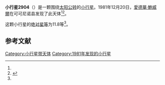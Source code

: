 {{Infobox planet
| bgcolour = #FFFFC0
| name = 2904 Millman
| symbol = 
| image = 
| caption = 
| discovery = yes
| discovery_ref = 
| discoverer = [[愛德華·鮑威爾|愛德華·鮑威爾]]
| discovery_site = [[可可尼诺县|可可尼诺县]] 
| discovered = 1981年12月20日
| designations = yes
| mp_name = 
| named_after = 
| alt_names = 1981 YB/ 1939 VF / 1939 XG / 1960 WO / 1960 XB / 1981 WK9
| mp_category = [[主带小行星|主带小行星]]
| orbit_ref = <ref name="a">[http://ssd.jpl.nasa.gov/sbdb.cgi?sstr=2904 2904 Millman] {{Wayback|url=http://ssd.jpl.nasa.gov/sbdb.cgi?sstr=2904 |date=20210717073335 }}，小行星數據庫瀏覽器（JPL Small-Body Database Browser）－[[美国国家航空航天局|美国国家航空航天局]]喷气推进实验室</ref>
| epoch = 2456400.5 (2013年4月18日更新)
| aphelion = {{convert|2.963938970281204|AU|km|3|abbr=on|lk=out}}
| perihelion = {{convert|2.244187973326949|AU|km|3|abbr=on}}
| semimajor = {{convert|2.604063471804076|AU|km|3|abbr=on}}
| eccentricity = 0.138197668
| period = 1534.884764 [[日|日]]<br />4.2[[儒略年|儒略年]]
| avg_speed = 
| inclination = 15.38010495030954
| asc_node = 79.62434744602233
| mean_anomaly = 
| arg_peri = 331.4561428930619
| satellites = 
| physical_characteristics = yes
| dimensions = 15.46 Km
| mass = 
| density = 
| surface_grav = 
| escape_velocity = 
| sidereal_day = 12.6603 hr
| axial_tilt = 
| pole_ecliptic_lat = 
| pole_ecliptic_lon = 
| albedo = 0.169
| temperatures= 
| temp_name1 = 
| mean_temp_1 = 
| max_temp_1 = 
| temp_name2 = 
| max_temp_2 = 
| spectral_type = 
| abs_magnitude = 11.8
}}

'''小行星2904'''（{{lang-en|2904 Millman}}）是一颗围绕[[太阳|太阳]][[公转|公转]]的[[小行星|小行星]]。1981年12月20日，[[愛德華·鮑威爾|愛德華·鮑威爾]]在可可尼诺县发现了此天体<ref name="a" /><ref>{{cite news|title=小行星列表|url=http://cfa-www.harvard.edu/iau/lists/NumberedMPs.txt|accessdate=2013-07-08|newspaper=哈佛大学|archive-date=2008-05-17|archive-url=https://web.archive.org/web/20080517010638/http://cfa-www.harvard.edu/iau/lists/NumberedMPs.txt|dead-url=no}}</ref>。

这颗小行星的[[绝对星等|绝对星等]]为11.8等<ref name="a" />。

==参考文献==
{{reflist}}
{{Minor Planet Number|[[小行星2903|小行星2903]]|[[小行星2905|小行星2905]]}}

{{小天体}}

[[Category:小行星带天体|Category:小行星带天体]]
[[Category:1981年发现的小行星|Category:1981年发现的小行星]]

{{asteroid-stub}}